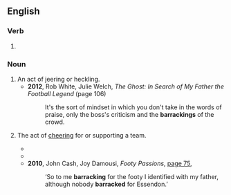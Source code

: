 ==English==

===Verb===
{{head|en|verb form}}

# {{present participle of|en|barrack|nocat=1}}

===Noun===
{{en-noun}}

# An act of jeering or heckling.
#* '''2012''', Rob White, Julie Welch, ''The Ghost: In Search of My Father the Football Legend'' (page 106)
#*: It's the sort of mindset in which you don't take in the words of praise, only the boss's criticism and the '''barrackings''' of the crowd.
# {{lb|en|Australia|New Zealand}} The act of [[cheer]]ing for or supporting a team.
#* {{quote-text|en|year=1988|author=J. A. Mangan (editor)|title=Pleasure, Profit, Proselytism: British Culture and Sport at Home and Abroad 1700-1914|page=266|url=http://books.google.com.au/books?id=MtMskDfTkjsC&pg=PA266&dq=%22barracking%22%7C%22barracked%22+-intitle:%22barrack%7Cbarracks%22&hl=en&ei=P5zLTp_SGOKziQej2OXQDg&sa=X&oi=book_result&ct=result&sqi=2&redir_esc=y#v=onepage&q=%22barracking%22%7C%22barracked%22%20-intitle%3A%22barrack%7Cbarracks%22&f=false|passage=The only really unique aspect of Australian '''barracking''' is its idiom, the distinctive language and humour involved.}}
#* {{quote-text|en|year=2009|author=Roger Averill|title=Boy He Cry: An Island Odyssey|page=115|url=http://books.google.com.au/books?id=jNfh_j5S3QgC&pg=PA115&dq=%22barracking%22%7C%22barracked%22+-intitle:%22barrack%7Cbarracks%22&hl=en&ei=rqrLTsilH6XamAXko_CoDQ&sa=X&oi=book_result&ct=result&redir_esc=y#v=onepage&q=%22barracking%22%7C%22barracked%22%20-intitle%3A%22barrack%7Cbarracks%22&f=false|passage=I had by then explained to him my custom of occasionally listening to Australian Rules Football on our shortwave radio of a Saturday afternoon; how, despite my '''barracking''' for Essendon, I thought a player from Geelong, Gary Ablett, the best I had ever seen.}}
#* '''2010''', John Cash, Joy Damousi, ''Footy Passions'', [http://books.google.com.au/books?id=MVOPgZZi1S0C&pg=PA75&dq=%22barracking%22|%22barracked%22+-intitle:%22barrack|barracks%22&hl=en&ei=P5zLTp_SGOKziQej2OXQDg&sa=X&oi=book_result&ct=result&sqi=2&redir_esc=y#v=onepage&q=%22barracking%22|%22barracked%22%20-intitle%3A%22barrack|barracks%22&f=false page 75],
#*: ‘So to me '''barracking''' for the footy I identified with my father, although nobody '''barracked''' for Essendon.’
